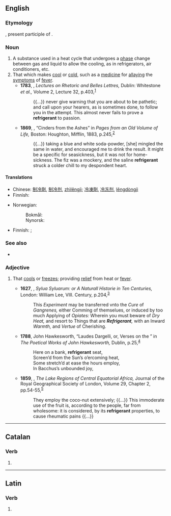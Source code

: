 {{also|réfrigérant}}
==English==

===Etymology===
{{etyl|la|en}} {{m|la|refrīgerāns}}, present participle of {{m|la|refrīgerō||I cool, I refresh}}.

===Noun===
{{en-noun}}
{{wikipedia}}

# A substance used in a heat cycle that undergoes a [[phase]] change between gas and liquid to allow the cooling, as in refrigerators, air conditioners, etc.
# That which makes [[cool]] or [[cold]], such as a [[medicine]] for [[allay]]ing the [[symptom]]s of [[fever]].
#* '''1783''', {{w|Hugh Blair}}, ''Lectures on Rhetoric and Belles Lettres,'' Dublin: Whitestone ''et al.,'' Volume 2, Lecture 32, p.{{nbsp}}403,<sup>[http://name.umdl.umich.edu/004786433.0001.002]</sup>
#*: {{...}} never give warning that you are about to be pathetic; and call upon your hearers, as is sometimes done, to follow you in the attempt. This almost never fails to prove a '''refrigerant''' to passion.
#* '''1869''', {{w|Oliver Wendell Holmes}}, “Cinders from the Ashes” in ''Pages from an Old Volume of Life,'' Boston: Houghton, Mifflin, 1883, p.{{nbsp}}245,<sup>[https://archive.org/details/pagesfromoldvolu00holm]</sup>
#*: {{...}} taking a blue and white soda-powder, [she] mingled the same in water, and encouraged me to drink the result. It might be a specific for seasickness, but it was not for home-sickness. The fiz was a mockery, and the saline '''refrigerant''' struck a colder chill to my despondent heart.

====Translations====
{{trans-top|substance undergoing phase change}}
* Chinese: [[制冷劑]], [[制冷剂]], [[zhìlěngjì]]; [[冷凍劑]], [[冷冻剂]], [[lěngdòngjì]]
* Finnish: {{t|fi|kylmäaine}}
{{trans-mid}}
* Norwegian:
*: Bokmål: {{t|nb|kjølemedium|n}}
*: Nynorsk: {{t|nn|kjølemedium|n}}
{{trans-bottom}}

{{trans-top|that which makes cool}}
* Finnish: {{t|fi|viilentäjä}} {{q|generally}}; {{t+|fi|kuumelääke}} {{q|medicine}}
{{trans-mid}}
{{trans-bottom}}

===See also===
* {{l|en|coolant}}

===Adjective===
{{en-adj}}

# {{lb|en|obsolete}} That [[cool]]s or [[freeze]]s; providing [[relief]] from heat or [[fever]].
#* '''1627''', {{w|Francis Bacon}}, ''Sylua Syluarum: or A Naturall Historie in Ten Centuries,'' London: William Lee, VIII. Century, p.{{nbsp}}204,<sup>[http://name.umdl.umich.edu/A01552.0001.001]</sup>
#*: This ''Experiment'' may be transferred vnto the ''Cure'' of ''Gangrenes,'' either Comming of themselues, or induced by too much Applying of ''Opiates:'' Wherein you must beware of ''Dry Heat,'' and resort to Things that are '''''Refrigerant''','' with an Inward ''Warmth,'' and ''Vertue'' of Cherishing.
#* '''1788''', John Hawkesworth, “Laudes Dargelli, or, Verses on the {{w|River Dargle|Dargle}}” in ''The Poetical Works of John Hawkesworth,'' Dublin, p.{{nbsp}}25,<sup>[http://name.umdl.umich.edu/004847006.0001.000]</sup>
#*: Here on a bank, '''refrigerant''' seat,
#*: Screen’d from the Sun’s o’ercoming heat,
#*: Some stretch’d at ease the hours employ,
#*: In Bacchus’s unbounded joy,
#* '''1859''', {{w|Richard Francis Burton}}, ''The Lake Regions of Central Equatorial Africa,'' Journal of the Royal Geographical Society of London, Volume 29, Chapter 2, pp.{{nbsp}}54-55,<sup>[https://archive.org/details/jstor-1798278]</sup>
#*: They employ the coco-nut extensively; {{...}} This immoderate use of the fruit is, according to the people, far from wholesome: it is considered, by its '''refrigerant''' properties, to cause rheumatic pains {{...}}

----

==Catalan==

===Verb===
{{head|ca|verb form}}

# {{ca-verb form of|t=pres|m=ptc|refrigerar}}

----

==Latin==

===Verb===
{{la-verb-form|rēfrīgerant}}

# {{inflection of|rēfrīgerō||3|p|pres|actv|indc|lang=la}}
